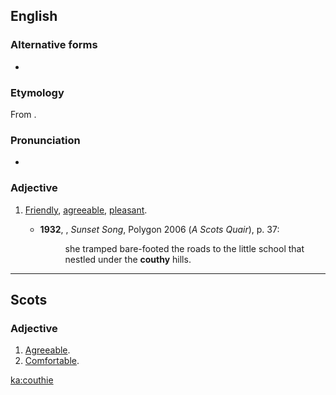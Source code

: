 ==English==

===Alternative forms===
* {{l|en|couthy}}

===Etymology===
From {{suffix|couth|y|lang=en}}.

===Pronunciation===
* {{rhymes|uːθi|lang=en}}

===Adjective===
{{en-adj|couthier}}

# {{lb|en|Scotland}} [[friendly|Friendly]], [[agreeable]], [[pleasant]].
#* '''1932''', {{w|Lewis Grassic Gibbon}}, ''Sunset Song'', Polygon 2006 (''A Scots Quair''), p. 37:
#*: she tramped bare-footed the roads to the little school that nestled under the '''couthy''' hills.

----

==Scots==

===Adjective===
{{head|sco|adjective}}

# [[agreeable|Agreeable]].
# [[comfortable|Comfortable]].

[[ka:couthie]]